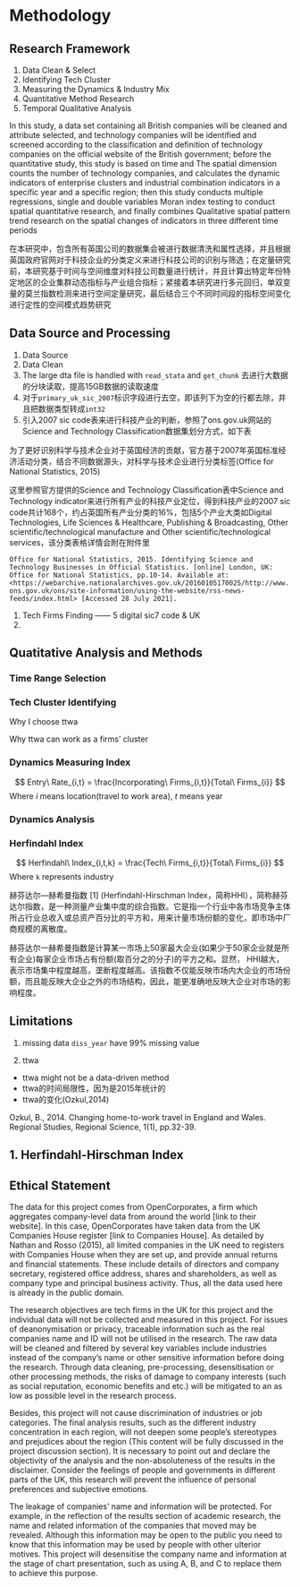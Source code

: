 # Methodology

## Research Framework

1. Data Clean & Select
1. Identifying Tech Cluster 
1. Measuring the Dynamics & Industry Mix
1. Quantitative Method Research
1. Temporal Qualitative Analysis

In this study, a data set containing all British companies will be cleaned and attribute selected, and technology companies will be identified and screened according to the classification and definition of technology companies on the official website of the British government; before the quantitative study, this study is based on time and The spatial dimension counts the number of technology companies, and calculates the dynamic indicators of enterprise clusters and industrial combination indicators in a specific year and a specific region; then this study conducts multiple regressions, single and double variables Moran index testing to conduct spatial quantitative research, and finally combines Qualitative spatial pattern trend research on the spatial changes of indicators in three different time periods

在本研究中，包含所有英国公司的数据集会被进行数据清洗和属性选择，并且根据英国政府官网对于科技企业的分类定义来进行科技公司的识别与筛选；在定量研究前，本研究基于时间与空间维度对科技公司数量进行统计，并且计算出特定年份特定地区的企业集群动态指标与产业组合指标；紧接着本研究进行多元回归，单双变量的莫兰指数检测来进行空间定量研究，最后结合三个不同时间段的指标空间变化进行定性的空间模式趋势研究

## Data Source and Processing

1. Data Source
1. Data Clean
  1. The large dta file is handled with `read_stata` and `get_chunk` 去进行大数据的分块读取，提高15GB数据的读取速度
  1. 对于`primary_uk_sic_2007`标识字段进行去空，即该列下为空的行都去除，并且把数据类型转成`int32`
  1. 引入2007 sic code表来进行科技产业的判断，参照了ons.gov.uk网站的Science and Technology Classification数据集划分方式，如下表

为了更好识别科学与技术企业对于英国经济的贡献，官方基于2007年英国标准经济活动分类，结合不同数据源头，对科学与技术企业进行分类标签(Office for National Statistics, 2015)

这里参照官方提供的Science and Technology Classification表中Science and Technology indicator来进行所有产业的科技产业定位，得到科技产业的2007 sic code共计168个，约占英国所有产业分类的16%，包括5个产业大类如Digital Technologies, Life Sciences & Healthcare, Publishing & Broadcasting, Other scientific/technological manufacture and Other scientific/technological services，该分类表格详情会附在附件里

`Office for National Statistics, 2015. Identifying Science and Technology Businesses in Official Statistics. [online] London, UK: Office for National Statistics, pp.10-14. Available at: <https://webarchive.nationalarchives.gov.uk/20160105170025/http://www.ons.gov.uk/ons/site-information/using-the-website/rss-news-feeds/index.html> [Accessed 28 July 2021].`



1. Tech Firms Finding —— 5 digital sic7 code & UK
1. 

## Quatitative Analysis and Methods

### Time Range Selection

### Tech Cluster Identifying

Why I choose ttwa

Why ttwa can work as a firms' cluster

### Dynamics Measuring Index

$$ Entry\ Rate_{i,t} = \frac{Incorporating\ Firms_{i,t}}{Total\  Firms_{i}} $$
Where $i$ means location(travel to work area), $t$ means year 

### Dynamics Analysis

### Herfindahl Index

$$ Herfindahl\ Index_{i,t,k} = \frac{Tech\ Firms_{i,t}}{Total\  Firms_{i}} $$
Where `k` represents industry

赫芬达尔—赫希曼指数 [1]  (Herfindahl-Hirschman Index，简称HHI），简称赫芬达尔指数，是一种测量产业集中度的综合指数。它是指一个行业中各市场竞争主体所占行业总收入或总资产百分比的平方和，用来计量市场份额的变化，即市场中厂商规模的离散度。

赫芬达尔一赫希曼指数是计算某一市场上50家最大企业(如果少于50家企业就是所有企业)每家企业市场占有份额(取百分之的分子)的平方之和。显然， HHI越大，表示市场集中程度越高，垄断程度越高。该指数不仅能反映市场内大企业的市场份额，而且能反映大企业之外的市场结构，因此，能更准确地反映大企业对市场的影响程度。

## Limitations

1. missing data
`diss_year` have 99% missing value

1. ttwa
- ttwa might not be a data-driven method
- ttwa的时间局限性，因为是2015年统计的
- ttwa的变化(Ozkul,2014)

Ozkul, B., 2014. Changing home-to-work travel in England and Wales. Regional Studies, Regional Science, 1(1), pp.32-39.

1. Herfindahl-Hirschman Index
- 

## Ethical Statement

The data for this project comes from OpenCorporates, a firm which aggregates company-level data from around the world [link to their website]. In this case, OpenCorporates have taken data from the UK Companies House register [link to Companies House]. As detailed by Nathan and Rosso (2015), all limited companies in the UK need to registers with Companies House when they are set up, and provide annual returns and financial statements. These include details of directors and company secretary, registered office address, shares and shareholders, as well as company type and principal business activity. Thus, all the data used here is already in the public domain.

The research objectives are tech firms in the UK for this project and the individual data will not be collected and measured in this project. For issues of deanonymisation or privacy, traceable information such as the real companies name and ID will not be utilised in the research. The raw data will be cleaned and filtered by several key variables include industries instead of the company’s name or other sensitive information before doing the research. Through data cleaning, pre-processing, desensitisation or other processing methods, the risks of damage to company interests (such as social reputation, economic benefits and etc.) will be mitigated to an as low as possible level in the research process.

Besides, this project will not cause discrimination of industries or job categories. The final analysis results, such as the different industry concentration in each region, will not deepen some people's stereotypes and prejudices about the region (This content will be fully discussed in the project discussion section). It is necessary to point out and declare the objectivity of the analysis and the non-absoluteness of the results in the disclaimer. Consider the feelings of people and governments in different parts of the UK, this research will prevent the influence of personal preferences and subjective emotions.

The leakage of companies' name and information will be protected. For example, in the reflection of the results section of academic research, the name and related information of the companies that moved may be revealed. Although this information may be open to the public you need to know that this information may be used by people with other ulterior motives. This project will desensitise the company name and information at the stage of chart presentation, such as using A, B, and C to replace them to achieve this purpose.

